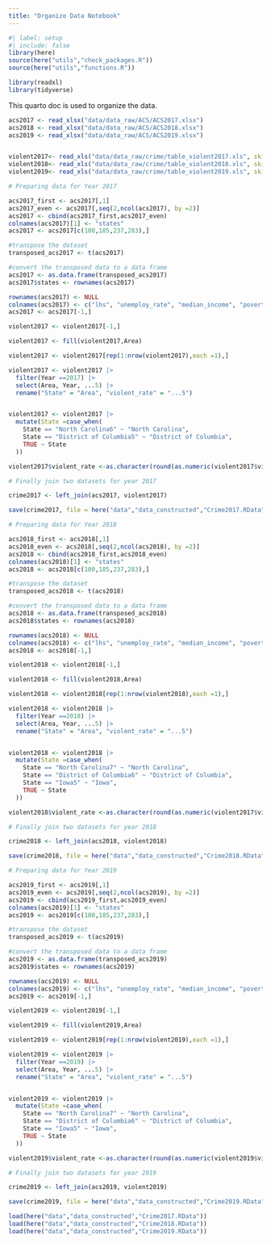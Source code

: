 ```yaml
---
title: "Organize Data Notebook"
---
```


```r
#| label: setup
#| include: false
library(here)
source(here("utils","check_packages.R"))
source(here("utils","functions.R"))

library(readxl)
library(tidyverse)


```

This quarto doc is used to organize the data.

```r
acs2017 <- read_xlsx("data/data_raw/ACS/ACS2017.xlsx")
acs2018 <- read_xlsx("data/data_raw/ACS/ACS2018.xlsx")
acs2019 <- read_xlsx("data/data_raw/ACS/ACS2019.xlsx")


violent2017<- read_xls("data/data_raw/crime/table_violent2017.xls", skip=3)
violent2018<- read_xls("data/data_raw/crime/table_violent2018.xls", skip=3)
violent2019<- read_xls("data/data_raw/crime/table_violent2019.xls", skip=3)

```


```r
# Preparing data for Year 2017

acs2017_first <- acs2017[,1]
acs2017_even <- acs2017[,seq(2,ncol(acs2017), by =2)]
acs2017 <- cbind(acs2017_first,acs2017_even)
colnames(acs2017)[1] <- "states"
acs2017 <- acs2017[c(100,185,237,283),]

#transpose the dataset
transposed_acs2017 <- t(acs2017)

#convert the transposed data to a data frame
acs2017 <- as.data.frame(transposed_acs2017)
acs2017$states <- rownames(acs2017)

rownames(acs2017) <- NULL
colnames(acs2017) <- c("lhs", "unemploy_rate", "median_income", "poverty_rate", "State")
acs2017 <- acs2017[-1,]

violent2017 <- violent2017[-1,]

violent2017 <- fill(violent2017,Area)

violent2017 <- violent2017[rep(1:nrow(violent2017),each =1),]

violent2017 <- violent2017 |>
  filter(Year ==2017) |>
  select(Area, Year, ...5) |>
  rename("State" = "Area", "violent_rate" = "...5") 


violent2017 <- violent2017 |>
  mutate(State =case_when(
    State == "North Carolina6" ~ "North Carolina",
    State == "District of Columbia5" ~ "District of Columbia",
    TRUE ~ State
  ))

violent2017$violent_rate <-as.character(round(as.numeric(violent2017$violent_rate),2))

# Finally join two datasets for year 2017

crime2017 <- left_join(acs2017, violent2017)

save(crime2017, file = here("data","data_constructed","Crime2017.RData"))

```


```r

# Preparing data for Year 2018

acs2018_first <- acs2018[,1]
acs2018_even <- acs2018[,seq(2,ncol(acs2018), by =2)]
acs2018 <- cbind(acs2018_first,acs2018_even)
colnames(acs2018)[1] <- "states"
acs2018 <- acs2018[c(100,185,237,283),]

#transpose the dataset
transposed_acs2018 <- t(acs2018)

#convert the transposed data to a data frame
acs2018 <- as.data.frame(transposed_acs2018)
acs2018$states <- rownames(acs2018)

rownames(acs2018) <- NULL
colnames(acs2018) <- c("lhs", "unemploy_rate", "median_income", "poverty_rate", "State")
acs2018 <- acs2018[-1,]

violent2018 <- violent2018[-1,]

violent2018 <- fill(violent2018,Area)

violent2018 <- violent2018[rep(1:nrow(violent2018),each =1),]

violent2018 <- violent2018 |>
  filter(Year ==2018) |>
  select(Area, Year, ...5) |>
  rename("State" = "Area", "violent_rate" = "...5") 


violent2018 <- violent2018 |>
  mutate(State =case_when(
    State == "North Carolina7" ~ "North Carolina",
    State == "District of Columbia6" ~ "District of Columbia",
    State == "Iowa5" ~ "Iowa",
    TRUE ~ State
  ))

violent2018$violent_rate <-as.character(round(as.numeric(violent2017$violent_rate),2))

# Finally join two datasets for year 2018

crime2018 <- left_join(acs2018, violent2018)

save(crime2018, file = here("data","data_constructed","Crime2018.RData"))

```


```r

# Preparing data for Year 2019

acs2019_first <- acs2019[,1]
acs2019_even <- acs2019[,seq(2,ncol(acs2019), by =2)]
acs2019 <- cbind(acs2019_first,acs2019_even)
colnames(acs2019)[1] <- "states"
acs2019 <- acs2019[c(100,185,237,283),]

#transpose the dataset
transposed_acs2019 <- t(acs2019)

#convert the transposed data to a data frame
acs2019 <- as.data.frame(transposed_acs2019)
acs2019$states <- rownames(acs2019)

rownames(acs2019) <- NULL
colnames(acs2019) <- c("lhs", "unemploy_rate", "median_income", "poverty_rate", "State")
acs2019 <- acs2019[-1,]

violent2019 <- violent2019[-1,]

violent2019 <- fill(violent2019,Area)

violent2019 <- violent2019[rep(1:nrow(violent2019),each =1),]

violent2019 <- violent2019 |>
  filter(Year ==2019) |>
  select(Area, Year, ...5) |>
  rename("State" = "Area", "violent_rate" = "...5") 


violent2019 <- violent2019 |>
  mutate(State =case_when(
    State == "North Carolina7" ~ "North Carolina",
    State == "District of Columbia6" ~ "District of Columbia",
    State == "Iowa5" ~ "Iowa",
    TRUE ~ State
  ))

violent2019$violent_rate <-as.character(round(as.numeric(violent2019$violent_rate),2))

# Finally join two datasets for year 2019

crime2019 <- left_join(acs2019, violent2019)

save(crime2019, file = here("data","data_constructed","Crime2019.RData"))

```

```r
load(here("data","data_constructed","Crime2017.RData"))
load(here("data","data_constructed","Crime2018.RData"))
load(here("data","data_constructed","Crime2019.RData"))

```
